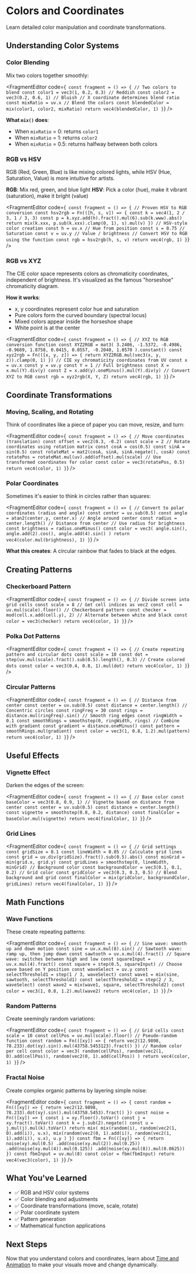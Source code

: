 # Colors and Coordinates


Learn detailed color manipulation and coordinate transformations.

## Understanding Color Systems

### Color Blending

Mix two colors together smoothly:

<FragmentEditor
        code={`
const fragment = () => {
        // Two colors to blend
        const color1 = vec3(1, 0.2, 0.3) // Reddish
        const color2 = vec3(0.2, 0.6, 1) // Bluish
        // X coordinate determines blend ratio
        const mixRatio = uv.x
        // Blend the colors
        const blendedColor = mix(color1, color2, mixRatio)
        return vec4(blendedColor, 1)
}`}
/>

**What `mix()` does**:

- When `mixRatio` = 0: returns `color1`
- When `mixRatio` = 1: returns `color2`
- When `mixRatio` = 0.5: returns halfway between both colors

### RGB vs HSV

RGB (Red, Green, Blue) is like mixing colored lights, while HSV (Hue, Saturation, Value) is more intuitive for artists.

**RGB**: Mix red, green, and blue light
**HSV**: Pick a color (hue), make it vibrant (saturation), make it bright (value)

<FragmentEditor
        code={`
const fragment = () => {
        // Proven HSV to RGB conversion
        const hsv2rgb = Fn(([h, s, v]) => {
                const k = vec4(1, 2 / 3, 1 / 3, 3)
                const p = k.xyz.add(h).fract().mul(6).sub(k.www).abs()
                return mix(k.xxx, p.sub(k.xxx).clamp(0, 1), s).mul(v)
        })
        // HSV-style color creation
        const h = uv.x // Hue from position
        const s = 0.75 // Saturation
        const v = uv.y // Value / brightness
        // Convert HSV to RGB using the function
        const rgb = hsv2rgb(h, s, v)
        return vec4(rgb, 1)
}`}
/>

### RGB vs XYZ

The CIE color space represents colors as chromaticity coordinates, independent of brightness. It's visualized as the famous "horseshoe" chromaticity diagram.

**How it works**:

- x, y coordinates represent color hue and saturation
- Pure colors form the curved boundary (spectral locus)
- Mixed colors appear inside the horseshoe shape
- White point is at the center

<FragmentEditor
        code={`
const fragment = () => {
        // XYZ to RGB conversion function
        const XYZ2RGB = mat3(
                3.2406, -1.5372, -0.4986,
                -0.9689, 1.8758, 0.0415,
                0.0557, -0.2040, 1.0570
        ).constant()
        const xyz2rgb = Fn(([x, y, z]) => {
                return XYZ2RGB.mul(vec3(x, y, z)).clamp(0, 1)
        })
        // CIE xy chromaticity coordinates from UV
        const x = uv.x
        const y = uv.y
        const Y = 1 // Full brightness
        const X = x.mul(Y).div(y)
        const Z = x.add(y).oneMinus().mul(Y).div(y)
        // Convert XYZ to RGB
        const rgb = xyz2rgb(X, Y, Z)
        return vec4(rgb, 1)
}`}
/>

## Coordinate Transformations

### Moving, Scaling, and Rotating

Think of coordinates like a piece of paper you can move, resize, and turn:

<FragmentEditor
        code={`
const fragment = () => {
        // Move coordinates (translation)
        const offset = vec2(0.3, -0.2)
        const scale = 2
        // Rotate coordinates using rotation matrix
        const cosA = cos(0.5)
        const sinA = sin(0.5)
        const rotateMat = mat2(cosA, sinA, sinA.negate(), cosA)
        const rotatePos = rotateMat.mul(uv).add(offset).mul(scale)
        // Use transformed coordinates for color
        const color = vec3(rotatePos, 0.5)
        return vec4(color, 1)
}`}
/>

### Polar Coordinates

Sometimes it's easier to think in circles rather than squares:

<FragmentEditor
        code={`
const fragment = () => {
        // Convert to polar coordinates (radius and angle)
        const center = uv.sub(0.5)
        const angle = atan2(center.y, center.x) // Angle around center
        const radius = center.length() // Distance from center
        // Use radius for brightness
        const brightness = radius.oneMinus()
        const color = vec3(
                angle.sin(),
                angle.add(2).cos(),
                angle.add(4).sin()
        )
        return vec4(color.mul(brightness), 1)
}`}
/>

**What this creates**: A circular rainbow that fades to black at the edges.

## Creating Patterns

### Checkerboard Pattern

<FragmentEditor
        code={`
const fragment = () => {
        // Divide screen into grid cells
        const scale = 8
        // Get cell indices as vec2
        const cell = uv.mul(scale).floor()
        // Checkerboard pattern
        const checker = mod(cell.x.add(cell.y), 2)
        // Alternate between white and black
        const color = vec3(checker)
        return vec4(color, 1)
}`}
/>

### Polka Dot Patterns

<FragmentEditor
        code={`
const fragment = () => {
        // Create repeating pattern and circular dots
        const scale = 10
        const dot = step(uv.mul(scale).fract().sub(0.5).length(), 0.3)
        // Create colored dots
        const color = vec3(0.4, 0.8, 1).mul(dot)
        return vec4(color, 1)
}`}
/>

### Circular Patterns

<FragmentEditor
        code={`
const fragment = () => {
        // Distance from center
        const center = uv.sub(0.5)
        const distance = center.length()
        // Concentric circles
        const ringFreq = 30
        const rings = distance.mul(ringFreq).sin()
        // Smooth ring edges
        const ringWidth = 0.1
        const smoothRings = smoothstep(0, ringWidth, rings)
        // Combine with gradient
        const gradient = distance.oneMinus()
        const pattern = smoothRings.mul(gradient)
        const color = vec3(1, 0.8, 1.2).mul(pattern)
        return vec4(color, 1)
}`}
/>

## Useful Effects

### Vignette Effect

Darken the edges of the screen:

<FragmentEditor
        code={`
const fragment = () => {
        // Base color
        const baseColor = vec3(0.8, 0.9, 1)
        // Vignette based on distance from center
        const center = uv.sub(0.5)
        const distance = center.length()
        const vignette = smoothstep(0.8, 0.2, distance)
        const finalColor = baseColor.mul(vignette)
        return vec4(finalColor, 1)
}`}
/>

### Grid Lines

<FragmentEditor
        code={`
const fragment = () => {
        // Grid settings
        const gridSize = 0.1
        const lineWidth = 0.05
        // Calculate grid lines
        const grid = uv.div(gridSize).fract().sub(0.5).abs()
        const minGrid = min(grid.x, grid.y)
        const gridLines = smoothstep(0, lineWidth, minGrid)
        // Background color
        const backgroundColor = vec3(0.1, 0.1, 0.2)
        // Grid color
        const gridColor = vec3(0.3, 0.3, 0.5)
        // Blend background and grid
        const finalColor = mix(gridColor, backgroundColor, gridLines)
        return vec4(finalColor, 1)
}`}
/>

## Math Functions

### Wave Functions

These create repeating patterns:

<FragmentEditor
        code={`
const fragment = () => {
        // Sine wave: smooth up and down motion
        const sine = uv.x.mul(8).sin()
        // Sawtooth wave: ramp up, then jump down
        const sawtooth = uv.x.mul(4).fract()
        // Square wave: switches between high and low
        const squareInput = uv.x.mul(4).fract()
        const square = step(0.5, squareInput)
        // Choose wave based on Y position
        const waveSelect = uv.y
        const selectThreshold1 = step(1 / 3, waveSelect)
        const wave1 = mix(sine, sawtooth, selectThreshold1)
        const selectThreshold2 = step(2 / 3, waveSelect)
        const wave2 = mix(wave1, square, selectThreshold2)
        const color = vec3(1, 0.8, 1.2).mul(wave2)
        return vec4(color, 1)
}`}
/>

### Random Patterns

Create seemingly random variations:

<FragmentEditor
        code={`
const fragment = () => {
        // Grid cells
        const scale = 10
        const cellPos = uv.mul(scale).floor()
        // Pseudo-random function
        const random = Fn(([xy]) => {
                return vec2(12.9898, 78.233).dot(xy).sin().mul(43758.5453123).fract()
        })
        // Random color per cell
        const color = vec3(
                random(cellPos),
                random(vec2(1, 0).add(cellPos)),
                random(vec2(0, 1).add(cellPos))
        )
        return vec4(color, 1)
}`}
/>

### Fractal Noise

Create complex organic patterns by layering simple noise:

<FragmentEditor
        code={`
const fragment = () => {
        const random = Fn(([xy]) => {
                return vec2(12.9898, 78.233).dot(xy).sin().mul(43758.5453).fract()
        })
        const noise = Fn(([xy]) => {
                const i = xy.floor().toVar()
                const j = xy.fract().toVar()
                const k = j.sub(2).negate()
                const u = j.mul(j).mul(k).toVar()
                return mix(
                        mix(random(i), random(vec2(1, 0).add(i)), u.x),
                        mix(random(vec2(0, 1).add(i)), random(vec2(1, 1).add(i)), u.x),
                        u.y
                )
        })
        const fbm = Fn(([xy]) => {
                return noise(xy).mul(0.5)
                        .add(noise(xy.mul(2)).mul(0.25))
                        .add(noise(xy.mul(4)).mul(0.125))
                        .add(noise(xy.mul(8)).mul(0.0625))
        })
        const fbmInput = uv.mul(8)
        const color = fbm(fbmInput)
        return vec4(vec3(color), 1)
}`}
/>

## What You've Learned

- ✅ RGB and HSV color systems
- ✅ Color blending and adjustments
- ✅ Coordinate transformations (move, scale, rotate)
- ✅ Polar coordinate system
- ✅ Pattern generation
- ✅ Mathematical function applications

## Next Steps

Now that you understand colors and coordinates, learn about [Time and Animation](03-time-animation.mdx) to make your visuals move and change dynamically.

